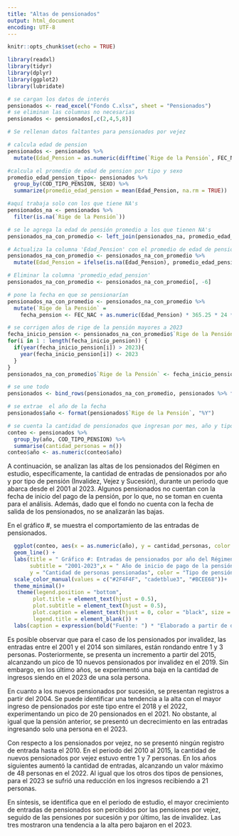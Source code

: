 ```yaml
---
title: "Altas de pensionados"
output: html_document
encoding: UTF-8
---
```


```r
knitr::opts_chunk$set(echo = TRUE)
```

```r
library(readxl)
library(tidyr)
library(dplyr)
library(ggplot2)
library(lubridate)
```

```r
# se cargan los datos de interés
pensionados <- read_excel("Fondo C.xlsx", sheet = "Pensionados")
# se eliminan las columnas no necesarias
pensionados <- pensionados[,c(2,4,5,8)]

# Se rellenan datos faltantes para pensionados por vejez

# calcula edad de pension
pensionados <- pensionados %>%
  mutate(Edad_Pension = as.numeric(difftime(`Rige de la Pensión`, FEC_NAC, units = "days")) / 365.25) 

#calcula el promedio de edad de pension por tipo y sexo
promedio_edad_pension_tipo<- pensionados %>%
  group_by(COD_TIPO_PENSION, SEXO) %>%
  summarize(promedio_edad_pension = mean(Edad_Pension, na.rm = TRUE)) 

#aquí trabaja solo con los que tiene NA's
pensionados_na <- pensionados %>%
  filter(is.na(`Rige de la Pensión`)) 

# se le agrega la edad de pensión promedio a los que tienen NA's
pensionados_na_con_promedio <- left_join(pensionados_na, promedio_edad_pension_tipo, by = c("SEXO", "COD_TIPO_PENSION"))

# Actualiza la columna 'Edad_Pension' con el promedio de edad de pensión correspondiente
pensionados_na_con_promedio <- pensionados_na_con_promedio %>%
  mutate(Edad_Pension = ifelse(is.na(Edad_Pension), promedio_edad_pension, Edad_Pension))

# Eliminar la columna 'promedio_edad_pension'
pensionados_na_con_promedio <- pensionados_na_con_promedio[, -6]

# pone la fecha en que se pensionarían
pensionados_na_con_promedio <- pensionados_na_con_promedio %>%
  mutate(`Rige de la Pensión` = 
    fecha_pension <- FEC_NAC + as.numeric(Edad_Pension) * 365.25 * 24 * 60 * 60)

# se corrigen años de rige de la pensión mayores a 2023
fecha_inicio_pension <- pensionados_na_con_promedio$`Rige de la Pensión`
for(i in 1 : length(fecha_inicio_pension)) {
  if(year(fecha_inicio_pension[i]) > 2023){
    year(fecha_inicio_pension[i]) <- 2023
  }
}
pensionados_na_con_promedio$`Rige de la Pensión` <- fecha_inicio_pension

# se une todo
pensionados <- bind_rows(pensionados_na_con_promedio, pensionados %>% filter(!is.na(`Rige de la Pensión`))) 

# se extrae  el año de la fecha
pensionados$año <- format(pensionados$`Rige de la Pensión`, "%Y")

# se cuenta la cantidad de pensionados que ingresan por mes, año y tipo de pensión
conteo <- pensionados %>%
  group_by(año, COD_TIPO_PENSION) %>%
  summarise(cantidad_personas = n())
conteo$año <- as.numeric(conteo$año)

```

A continuación, se analizan las altas de los pensionados del Régimen 
en estudio, específicamente, la cantidad de entradas de pensionados 
por año y por tipo de pensión (Invalidez, Vejez y Sucesión), durante un 
periodo que abarca desde el 2001 al 2023. Algunos pensionados no cuentan con la fecha
de inicio del pago de la pensión, por lo que, no se toman en cuenta para el análisis.
Además, dado que el fondo no cuenta con la fecha de salida de los pensionados, no se 
analizarán las bajas.

En el gráfico #, se muestra el comportamiento de las entradas de pensionados.

```r
  ggplot(conteo, aes(x = as.numeric(año), y = cantidad_personas, color = COD_TIPO_PENSION)) +
  geom_line() +
  labs(title = " Gráfico #: Entradas de pensionados por año del Régimen",
       subtitle = "2001-2023",x = " Año de inicio de pago de la pensión",
       y = "Cantidad de personas pensionadas", color = "Tipo de pensión")+
  scale_color_manual(values = c("#2F4F4F", "cadetblue3", "#BCEE68"))+
  theme_minimal()+
   theme(legend.position = "bottom",
        plot.title = element_text(hjust = 0.5),
        plot.subtitle = element_text(hjust = 0.5),
        plot.caption = element_text(hjust = 0, color = "black", size = 8),
        legend.title = element_blank()) +
  labs(caption = expression(bold("Fuente: ") * "Elaborado a partir de datos del Fondo C"))

```

Es posible observar que para el caso de los pensionados por invalidez,
las entradas entre el 2001 y el 2014 son similares, están rondando entre 1 y 3 
personas. Posteriormente, se presenta un incremento a partir del 2015, alcanzando
un pico de 10 nuevos pensionados por invalidez en el 2019. Sin embargo, en los
último años, se experimentó una baja en la cantidad de ingresos siendo en el 2023
de una sola persona.

En cuanto a los nuevos pensionados por sucesión, se presentan registros a partir
del 2004. Se puede identificar una tendencia a la alta con el mayor ingreso
de pensionados por este tipo entre el 2018 y el 2022, experimentando un pico de 20 
pensionados en el 2021. No obstante, al igual que la pensión anterior, se presentó un 
decrecimiento en las entradas ingresando solo una persona en el 2023.

Con respecto a los pensionados por vejez, no se presentó ningún registro de
entrada hasta el 2010. En el periodo del 2010 al 2015, la cantidad de nuevos 
pensionados por vejez estuvo entre 1 y 7 personas. En los años siguientes aumentó
la cantidad de entradas, alcanzando un valor máximo de 48 personas en el 2022. 
Al igual que los otros dos tipos de pensiones, para el 2023 se sufrió una reducción
en los ingresos recibiendo a 21 personas.

En síntesis, se identifica que en el periodo de estudio, el mayor crecimiento de entradas de 
pensionados son percibidos por las pensiones por vejez, seguido de las pensiones
por sucesión y por último, las de invalidez. Las tres mostraron una tendencia a
la alta pero bajaron en el 2023.



